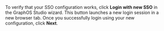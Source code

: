 To verify that your SSO configuration works, click **Login with new SSO** in the GraphOS Studio wizard.
This button launches a new login session in a new browser tab. Once you successfully login using your new configuration, click **Next**.

